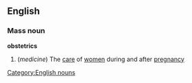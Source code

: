 ==English==
===Mass noun===
{{wikipedia}}
'''obstetrics'''
#(''medicine'') The [[care]] of [[women]] during and after [[pregnancy]]
[[Category:English nouns]]